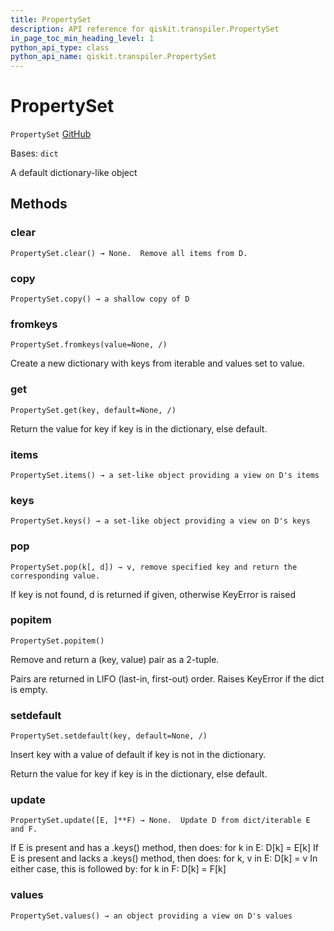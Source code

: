 ```yaml
---
title: PropertySet
description: API reference for qiskit.transpiler.PropertySet
in_page_toc_min_heading_level: 1
python_api_type: class
python_api_name: qiskit.transpiler.PropertySet
---
```


# PropertySet

<span id="qiskit.transpiler.PropertySet" />

`PropertySet` [GitHub](https://github.com/qiskit/qiskit/tree/stable/0.22/qiskit/transpiler/propertyset.py "view source code")

Bases: `dict`

A default dictionary-like object

## Methods

### clear

<span id="qiskit.transpiler.PropertySet.clear" />

`PropertySet.clear() → None.  Remove all items from D.`

### copy

<span id="qiskit.transpiler.PropertySet.copy" />

`PropertySet.copy() → a shallow copy of D`

### fromkeys

<span id="qiskit.transpiler.PropertySet.fromkeys" />

`PropertySet.fromkeys(value=None, /)`

Create a new dictionary with keys from iterable and values set to value.

### get

<span id="qiskit.transpiler.PropertySet.get" />

`PropertySet.get(key, default=None, /)`

Return the value for key if key is in the dictionary, else default.

### items

<span id="qiskit.transpiler.PropertySet.items" />

`PropertySet.items() → a set-like object providing a view on D's items`

### keys

<span id="qiskit.transpiler.PropertySet.keys" />

`PropertySet.keys() → a set-like object providing a view on D's keys`

### pop

<span id="qiskit.transpiler.PropertySet.pop" />

`PropertySet.pop(k[, d]) → v, remove specified key and return the corresponding value.`

If key is not found, d is returned if given, otherwise KeyError is raised

### popitem

<span id="qiskit.transpiler.PropertySet.popitem" />

`PropertySet.popitem()`

Remove and return a (key, value) pair as a 2-tuple.

Pairs are returned in LIFO (last-in, first-out) order. Raises KeyError if the dict is empty.

### setdefault

<span id="qiskit.transpiler.PropertySet.setdefault" />

`PropertySet.setdefault(key, default=None, /)`

Insert key with a value of default if key is not in the dictionary.

Return the value for key if key is in the dictionary, else default.

### update

<span id="qiskit.transpiler.PropertySet.update" />

`PropertySet.update([E, ]**F) → None.  Update D from dict/iterable E and F.`

If E is present and has a .keys() method, then does: for k in E: D\[k] = E\[k] If E is present and lacks a .keys() method, then does: for k, v in E: D\[k] = v In either case, this is followed by: for k in F: D\[k] = F\[k]

### values

<span id="qiskit.transpiler.PropertySet.values" />

`PropertySet.values() → an object providing a view on D's values`

